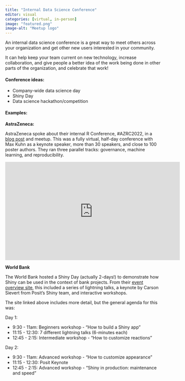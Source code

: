 ```yaml
---
title: "Internal Data Science Conference"
editor: visual
categories: [virtual, in-person]
image: "featured.png"
image-alt: "Meetup logo"
---
```


An internal data science conference is a great way to meet others across your organization and get other new users interested in your community. 

It can help keep your team current on new technology, increase collaboration, and give people a better idea of the work being done in other parts of the organization, and celebrate that work!

#### **Conference ideas:**

-   Company-wide data science day
-   Shiny Day
-   Data science hackathon/competition

#### **Examples:**

**AstraZeneca:**

AstraZeneca spoke about their internal R Conference, #AZRC2022, in a [blog post](https://www.rstudio.com/blog/building-a-community-in-the-pharmaceutical-industry/) and meetup. This was a fully virtual, half-day conference with Max Kuhn as a keynote speaker, more than 30 speakers, and close to 100 poster authors. They ran three parallel tracks: governance, machine learning, and reproducibility.

```{=html}
<iframe width="560" height="315" src="https://www.youtube.com/embed/YfTIwi-KOts" title="YouTube video player" frameborder="0" allow="accelerometer; autoplay; clipboard-write; encrypted-media; gyroscope; picture-in-picture; web-share" allowfullscreen></iframe>
```

**World Bank**

The World Bank hosted a Shiny Day (actually 2-days!) to demonstrate how Shiny can be used in the context of bank projects. From their [event overview site](https://www.worldbank.org/en/events/2021/04/28/-r-shiny-days), this included a series of lightning talks, a keynote by Carson Sievert from Posit's Shiny team, and interactive workshops.

The site linked above includes more detail, but the general agenda for this was:

Day 1:  

* 9:30 - 11am: Beginners workshop - "How to build a Shiny app"
* 11:15 - 12:30: 7 different lightning talks (6-minutes each)
* 12:45 - 2:15: Intermediate workshop - "How to customize reactions"

Day 2:  

* 9:30 - 11am: Advanced workshop - "How to customize appearance"
* 11:15 - 12:30: Posit Keynote
* 12:45 - 2:15: Advanced workshop - "Shiny in production: maintenance and speed"

